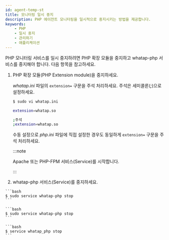 ```yaml
---
id: agent-temp-st
title: 모니터링 일시 중지
description: PHP 에이전트 모니터링을 일시적으로 중지시키는 방법을 제공합니다.
keywords:
    - PHP
    - 일시 중지
    - 관리하기
    - 애플리케이션
---
```


PHP 모니터링 서비스를 일시 중지하려면 PHP 확장 모듈을 중지하고 whatap-php 서비스를 중지해야 합니다. 다음 항목을 참고하세요.

1. PHP 확장 모듈(PHP Extension module)을 중지하세요. 

    *whatap.ini* 파일의 `extension=` 구문을 주석 처리하세요. 주석은 세미콜론(*;*)으로 설정하세요.
    
    ```bash
    $ sudo vi whatap.ini

    extension=whatap.so

    ;주석
    ;extension=whatap.so
    ```

    수동 설정으로 *php.ini* 파일에 직접 설정한 경우도 동일하게 `extension=` 구문을 주석 처리하세요. 
    
    :::note
    
    Apache 또는 PHP-FPM 서비스(Service)를 시작합니다.

    :::

2. whatap-php 서비스(Service)를 중지하세요.

  <Tabs>
  <TabItem value="rdct" label="Red Hat/CentOS" default>

    ```bash
    $ sudo service whatap-php stop
    ```
    
  </TabItem>
  <TabItem value="dbub" label="Debian/Ubuntu">

    ```bash
    $ sudo service whatap-php stop
    ```
    
  </TabItem>
  <TabItem value="frbsd" label="FreeBSD">

    ```bash
    $ service whatap_php stop
    ```
    
  </TabItem>
  </Tabs>  

